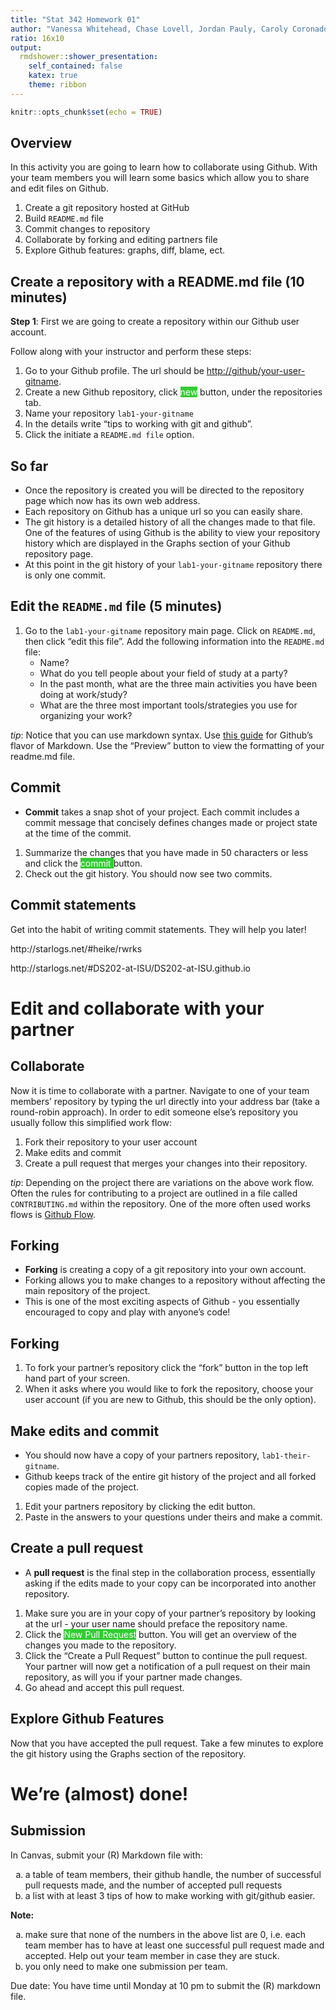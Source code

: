 ```yaml
---
title: "Stat 342 Homework 01"
author: "Vanessa Whitehead, Chase Lovell, Jordan Pauly, Caroly Coronado-Vargas"
ratio: 16x10
output:
  rmdshower::shower_presentation:
    self_contained: false
    katex: true
    theme: ribbon
---
```

```r
knitr::opts_chunk$set(echo = TRUE)
```

## Overview

In this activity you are going to learn how to collaborate using Github.  With your team members you will learn some basics which allow you to share and edit files on Github. 

1. Create a git repository hosted at GitHub
2. Build `README.md` file 
3. Commit changes to repository
3. Collaborate by forking and editing partners file
4. Explore Github features: graphs, diff, blame, ect.


## Create a repository with a README.md file (10 minutes)

**Step 1**: First we are going to create a repository within our Github user account. 

Follow along with your instructor and perform these steps:

1. Go to your Github profile. The url should be [http://github/your-user-gitname]().
2. Create a new Github repository, click <span style="background:limegreen; color:white">new</span> button, under the repositories tab.
3. Name your repository `lab1-your-gitname`
4. In the details write "tips to working with git and github".
5. Click the initiate a `README.md file` option. 

## So far

-  Once the repository is created you will be directed to the repository page which now has its own web address. 
-  Each repository on Github has a unique url so you can easily share. 
-  The git history is a detailed history of all the changes made to that file.  One of the features of using Github is the ability to view your repository history which are displayed in the Graphs section of your Github repository page. 
-  At this point in the git history of your `lab1-your-gitname` repository there is only one commit.

## Edit the `README.md` file (5 minutes)

1.  Go to the `lab1-your-gitname` repository main page. Click on `README.md`, then click "edit this file". Add the following information into the `README.md` file:
    -  Name?
    -  What do you tell people about your field of study at a party?
    -  In the past month, what are the three main activities you have been doing at work/study?
    -  What are the three most important tools/strategies you use for organizing your work?

<p class="note">*tip*:  Notice that you can use markdown syntax. Use [this guide](https://help.github.com/articles/markdown-basics/) for Github's flavor of Markdown. Use the "Preview" button to view the formatting of your readme.md file. </p>

## Commit

- **Commit** takes a snap shot of your project. Each commit includes a commit message that concisely defines changes made or project state at the time of the commit. 

1. Summarize the changes that you have made in 50 characters or less and click the <span style="background:limegreen; color:white"> commit </span>    button. 
2. Check out the git history.  You should now see two commits.

## Commit statements

Get into the habit of writing commit statements. They will help you later!

http://starlogs.net/#heike/rwrks

http://starlogs.net/#DS202-at-ISU/DS202-at-ISU.github.io


# Edit and collaborate with your partner

## Collaborate 

Now it is time to collaborate with a partner.  Navigate to one of your team members' repository by typing the url directly into your address bar (take a round-robin approach). In order to edit someone else's repository you usually follow this simplified work flow: 

1. Fork their repository to your user account 
2. Make edits and commit 
3. Create a pull request that merges your changes into their repository. 

<p class="note">*tip*: Depending on the project there are variations on the above work flow. Often the rules for contributing to a project are outlined in a file called `CONTRIBUTING.md` within the repository. One of the more often used works flows is [Github Flow](https://guides.github.com/introduction/flow/). </p>

## Forking

- **Forking** is creating a copy of a git repository into your own account.  
-  Forking allows you to make changes to a repository without affecting the main repository of the project.  
-  This is one of the most exciting aspects of Github - you essentially encouraged to copy and play with anyone's code! 

## Forking

1.  To fork your partner's repository click the "fork" button in the top left hand part of your screen.  
2.  When it asks where you would like to fork the repository, choose your user account (if you are new to Github, this should be the only option).


## Make edits and commit

- You should now have a copy of your partners repository, `lab1-their-gitname`. 
-  Github keeps track of the entire git history of the project and all forked copies made of the project. 

1. Edit your partners repository by clicking the edit button.  
2.  Paste in the answers to your questions under theirs and make a commit. 

## Create a pull request

- A **pull request** is the final step in the collaboration process, essentially asking if the edits made to your copy can be incorporated into another repository. 

1.  Make sure you are in your copy of your partner's repository by looking at the url - your user name should preface the repository name.  
2.  Click the  <span style="background:limegreen; color:white">New Pull Request</span> button. You will get an overview of the changes you made to the repository. 
3.  Click the "Create a Pull Request" button to continue the pull request. Your partner will now get a notification of a pull request on their main repository, as will you if your partner made changes. 
4.  Go ahead and accept this pull request. 


## Explore Github Features

Now that you have accepted the pull request.  Take a few minutes to explore the git history using the Graphs section of the repository. 


# We're (almost) done!

## Submission

In Canvas, submit your (R) Markdown file with: 

  a. a table of team members, their github handle,  the number of successful pull requests made, and the number of accepted pull requests
  b. a list with at least 3 tips of how to make working with git/github easier.


**Note:**

a. make sure that none of the numbers in the above list are 0, i.e. each team member has to have at least one successful pull request made and accepted. Help out your team member in case they are stuck. 
b. you only need to make one submission per team. 

Due date: You have time until Monday at 10 pm to submit the (R) markdown file.
